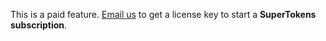 
<CustomAdmonition type="paid-feature">

This is a paid feature. [Email us](mailto:team@supertokens.com) to get a license key to start a **SuperTokens subscription**.

</CustomAdmonition>
